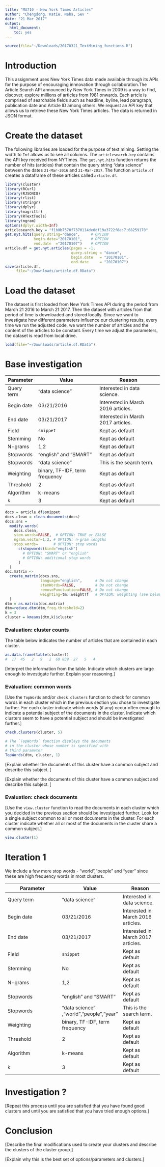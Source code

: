 ```yaml
---
title: "MA710 - New York Times Articles"
author: "Chengdong, Katie, Neha, Sev "
date: "21 Mar 2017"
output:
  html_document:
    toc: yes
---
```


```r
source(file="~/Downloads/20170321_TextMining_functions.R")
```


# Introduction

This assignment uses New York Times data made available through its APIs for the purpose of encouraging innnovation through collaboration.The Article Search API announced by New York Times in 2009 is a way to find, discover, explore millions of articles from 1981 onwards. Each artcle is comprised of searchable fields such as headline, byline, lead paragraph, publication date and Article ID among others. We request an API key that allows us to retrieve these New York Times articles. The data is returned in JSON format.
  
# Create the dataset

The following libraries are loaded for the purpose of text mining. Setting the width to `Inf` allows us to see all columns. The `articlesearch.key` contains the API key received from NYTimes. The `get.nyt.hits` function returns the number of hits (articles) that contain the query string "data science" between the dates `21-Mar-2016` and `21-Mar-2017`. The function `article.df` creates  a dataframe of these articles called `article.df`.
 
```r
library(cluster)
library(RCurl)
library(RJSONIO)
library(rlist)
library(stringr)
library(dplyr)
library(magrittr)
library(RTextTools)
library(ngram)
options(dplyr.width=Inf)
articlesearch.key = "f1b0b7570f7370114de0df19a3722f8e:7:68259170"
get.nyt.hits(query.string="dance",     # OPTION
             begin.date="20170101",    # OPTION
             end.date  ="20170107")    # OPTION
article.df = get.nyt.articles(pages = -1, 
                              query.string = "dance",
                              begin.date   = "20170101",
                              end.date     = "20170107") 
save(article.df, 
     file="~/Downloads/article.df.RData")
```

# Load the dataset

The dataset is first loaded from New York Times API during the period from March 21 2016 to March 21 2017. Then the dataset with articles from that period of time is downloaded and stored locally. Since we want to investigate how different parameters influence our clustering results, every time we run the adjusted code, we want the number of articles and the content of the articles to be constant. Every time we adjust the parameters, the dataset is read from local drive.  

```r
load(file="~/Downloads/article.df.RData")
```
  
# Base investigation



Parameter | Value | Reason
--------- | ----- | ------
Query term | "data science" | Interested in data science.
Begin date | 03/21/2016 | Interested in March 2016 articles.
End date   | 03/21/2017 | Interested in March 2017 articles.
Field      | `snippet` | Kept as default
Stemming   | No | Kept as default
N-grams    | 1,2 | Kept as default
Stopwords  | "english" and "SMART" | Kept as default
Stopwords  | "data science" | This is the search term.
Weighting  | binary, TF-IDF, term frequency | Kept as default
Threshold  | 2 | Kept as default
Algorithm  | k-means | Kept as default
`k`        | 3 | Kept as default

```r
docs = article.df$snippet 
docs.clean = clean.documents(docs)
docs.sns = 
  modify.words(
    docs.clean,  
    stem.words=FALSE,  # OPTION: TRUE or FALSE
    ngram.vector=1:2, # OPTION: n-gram lengths
    stop.words=       # OPTION: stop words
      c(stopwords(kind="english")  
        # OPTION: "SMART" or "english" 
        # OPTION: additional stop words
      )
  )
doc.matrix <- 
  create_matrix(docs.sns, 
                language="english",      # Do not change
                stemWords=FALSE,         # Do not change
                removePunctuation=FALSE, # Do not change
                weighting=tm::weightTf   # OPTION: weighting (see below)
  )
dtm = as.matrix(doc.matrix) 
dtm=reduce.dtm(dtm,freq.threshold=2) 
k = 3
cluster = kmeans(dtm,k)$cluster
```

### Evaluation: cluster counts 

The table below indicates the number of articles 
that are contained in each cluster. 
```r
as.data.frame(table(cluster))
#  17  45   2   9   2  60 839  27   5   4 
```
[Interpret the information from the table. 
 Indicate which clusters are large enough to investigate further.
 Explain your reasoning.]

### Evaluation: common words 

[Use the `TopWords` and/or `check.clusters` function to check for common words in 
 each cluster which in the previous section you chose to 
 investigate further. 
 For each cluster indicate which words (if any) occur often enough
 to indicate a potential subject of the documents in the cluster.
 Indicate which clusters seem to have a potential subject and 
 should be investigated further.]


```r
check.clusters(cluster, 5) 
```

```r
# The `TopWords` function displays the documents 
# in the cluster whose number is specified with 
# third parameter
TopWords(dtm, cluster, 1) 
```

[Explain whether the documents of this cluster have a common 
 subject and describe this subject. ]

[Explain whether the documents of this cluster have a common 
 subject and describe this subject. ]

### Evaluation: check documents  

[Use the `view.cluster` function to read the documents in each cluster 
 which you decided in the previous section should be investigated further.
 Look for a single subject common to all or most documents in the cluster.
 For each cluster indicate whether all or most of the documents in the 
 cluster share a common subject.]
 
```r
view.cluster(1)
```

# Iteration 1

We include a few more stop words - "world","people" and "year" since these are high frequency words in most clusters.

 Parameter | Value | Reason
--------- | ----- | ------
Query term | "data science" | Interested in data science.
Begin date | 03/21/2016 | Interested in March 2016 articles.
End date   | 03/21/2017 | Interested in March 2017 articles.
Field      | `snippet` | Kept as default
Stemming   | No | Kept as default
N-grams    | 1,2 | Kept as default
Stopwords  | "english" and "SMART" | Kept as default
Stopwords  | "data science" ,"world","people","year" | This is the search term.
Weighting  | binary, TF-IDF, term frequency | Kept as default
Threshold  | 2 | Kept as default
Algorithm  | k-means | Kept as default
`k`        | 3 | Kept as default


# Investigation ?

[Repeat this process until you are satisfied that you have found good clusters and until you are satisfied that you have tried enough options.]
  
# Conclusion

[Describe the final modifications used to create your clusters 
 and describe the clusters of the cluster group.]

[Explain why this is the best set of options/parameters and clusters.]

